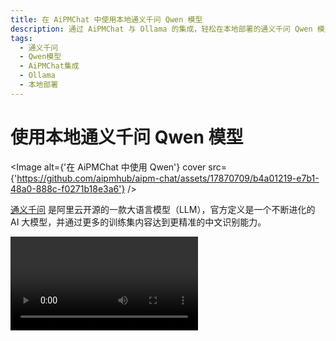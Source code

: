 ```yaml
---
title: 在 AiPMChat 中使用本地通义千问 Qwen 模型
description: 通过 AiPMChat 与 Ollama 的集成，轻松在本地部署的通义千问 Qwen 模型中进行对话。学习如何安装和选择 Qwen 模型。
tags:
  - 通义千问
  - Qwen模型
  - AiPMChat集成
  - Ollama
  - 本地部署
---
```


# 使用本地通义千问 Qwen 模型

<Image
  alt={'在 AiPMChat 中使用 Qwen'}
  cover
  src={'https://github.com/aipmhub/aipm-chat/assets/17870709/b4a01219-e7b1-48a0-888c-f0271b18e3a6'}
/>

[通义千问](https://github.com/QwenLM/Qwen1.5) 是阿里云开源的一款大语言模型（LLM），官方定义是一个不断进化的 AI 大模型，并通过更多的训练集内容达到更精准的中文识别能力。

<Video src="https://github.com/aipmhub/aipm-chat/assets/28616219/31e5f625-8dc4-4a5f-a5fd-d28d0457782d" />

现在，通过 AiPMChat 与 [Ollama](https://ollama.com/) 的集成，你可以轻松地在 AiPMChat 中使用 通义千问。

本文档将指导你如何在 AiPMChat 中使用通义千问本地部署版：

<Steps>
  ### 本地安装 Ollama

首先，你需要安装 Ollama，安装过程请查阅 [Ollama 使用文件](/docs/usage/providers/ollama)。

### 用 Ollama 拉取 Qwen 模型到本地

在安装完成 Ollama 后，你可以通过以下命令安装 Qwen 模型，以 14b 模型为例：

```bash
ollama pull qwen:14b
```

<Image
  alt={'使用 Ollama 拉取 Qwen 模型'}
  height={473}
  inStep
  src={'https://github.com/aipmhub/aipm-chat/assets/1845053/fe34fdfe-c2e4-4d6a-84d7-4ebc61b2516a'}
/>

### 选择 Qwen 模型

在会话页面中，选择模型面板打开，然后选择 Qwen 模型。

<Image
  alt={'模型选择面板中选择 Qwen 模型'}
  height={430}
  inStep
  src={'https://github.com/aipmhub/aipm-chat/assets/28616219/e0608cca-f62f-414a-bc55-28a61ba21f14'}
/>

  <Callout type={'info'}>
    如果你没有在模型选择面板中看到 Ollama 服务商，请查阅 [与 Ollama
    集成](/docs/self-hosting/examples/ollama) 了解如何在 AiPMChat 中开启 Ollama 服务商。

</Callout>
</Steps>

接下来，你就可以使用 AiPMChat 与本地 Qwen 模型对话了。
